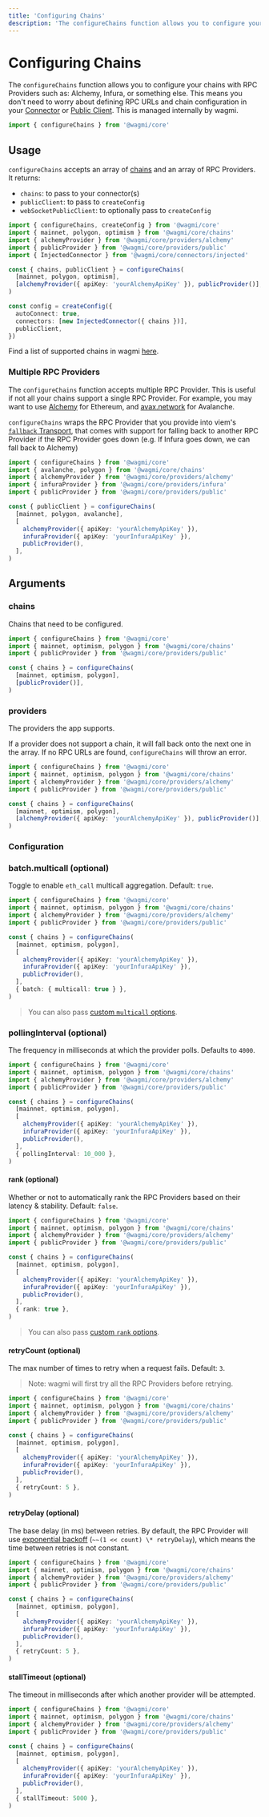 ```yaml
---
title: 'Configuring Chains'
description: 'The configureChains function allows you to configure your chains with RPC Providers such as: Alchemy, Infura, or something else.'
---
```



# Configuring Chains

The `configureChains` function allows you to configure your chains with RPC Providers such as: Alchemy, Infura, or something else. This means you don't need to worry about defining RPC URLs and chain configuration in your [Connector](/react/connectors/injected#chains-optional) or [Public Client](/core/config#publicclient-optional). This is managed internally by wagmi.

```ts
import { configureChains } from '@wagmi/core'
```

## Usage

`configureChains` accepts an array of [chains](/core/chains) and an array of RPC Providers. It returns:

- `chains`: to pass to your connector(s)
- `publicClient`: to pass to `createConfig`
- `webSocketPublicClient`: to optionally pass to `createConfig`

```ts
import { configureChains, createConfig } from '@wagmi/core'
import { mainnet, polygon, optimism } from '@wagmi/core/chains'
import { alchemyProvider } from '@wagmi/core/providers/alchemy'
import { publicProvider } from '@wagmi/core/providers/public'
import { InjectedConnector } from '@wagmi/core/connectors/injected'

const { chains, publicClient } = configureChains(
  [mainnet, polygon, optimism],
  [alchemyProvider({ apiKey: 'yourAlchemyApiKey' }), publicProvider()],
)

const config = createConfig({
  autoConnect: true,
  connectors: [new InjectedConnector({ chains })],
  publicClient,
})
```

Find a list of supported chains in wagmi [here](/core/chains).

### Multiple RPC Providers

The `configureChains` function accepts multiple RPC Provider. This is useful if not all your chains support a single RPC Provider. For example, you may want to use [Alchemy](https://alchemy.com) for Ethereum, and [avax.network](https://avax.network) for Avalanche.

`configureChains` wraps the RPC Provider that you provide into viem's [`fallback` Transport](https://viem.sh/docs/clients/transports/fallback.html), that comes with support for falling back to another RPC Provider if the RPC Provider goes down (e.g. If Infura goes down, we can fall back to Alchemy)

```ts
import { configureChains } from '@wagmi/core'
import { avalanche, polygon } from '@wagmi/core/chains'
import { alchemyProvider } from '@wagmi/core/providers/alchemy'
import { infuraProvider } from '@wagmi/core/providers/infura'
import { publicProvider } from '@wagmi/core/providers/public'

const { publicClient } = configureChains(
  [mainnet, polygon, avalanche],
  [
    alchemyProvider({ apiKey: 'yourAlchemyApiKey' }),
    infuraProvider({ apiKey: 'yourInfuraApiKey' }),
    publicProvider(),
  ],
)
```

## Arguments

### chains

Chains that need to be configured.

```ts {6}
import { configureChains } from '@wagmi/core'
import { mainnet, optimism, polygon } from '@wagmi/core/chains'
import { publicProvider } from '@wagmi/core/providers/public'

const { chains } = configureChains(
  [mainnet, optimism, polygon],
  [publicProvider()],
)
```

### providers

The providers the app supports.

If a provider does not support a chain, it will fall back onto the next one in the array. If no RPC URLs are found, `configureChains` will throw an error.

```ts {8}
import { configureChains } from '@wagmi/core'
import { mainnet, optimism, polygon } from '@wagmi/core/chains'
import { alchemyProvider } from '@wagmi/core/providers/alchemy'
import { publicProvider } from '@wagmi/core/providers/public'

const { chains } = configureChains(
  [mainnet, optimism, polygon],
  [alchemyProvider({ apiKey: 'yourAlchemyApiKey' }), publicProvider()],
)
```

### Configuration

### batch.multicall (optional)

Toggle to enable `eth_call` multicall aggregation. Default: `true`.

```ts {13}
import { configureChains } from '@wagmi/core'
import { mainnet, optimism, polygon } from '@wagmi/core/chains'
import { alchemyProvider } from '@wagmi/core/providers/alchemy'
import { publicProvider } from '@wagmi/core/providers/public'

const { chains } = configureChains(
  [mainnet, optimism, polygon],
  [
    alchemyProvider({ apiKey: 'yourAlchemyApiKey' }),
    infuraProvider({ apiKey: 'yourInfuraApiKey' }),
    publicProvider(),
  ],
  { batch: { multicall: true } },
)
```

> You can also pass [custom `multicall` options](https://viem.sh/docs/clients/public.html#batch-multicall-batchsize-optional).

### pollingInterval (optional)

The frequency in milliseconds at which the provider polls. Defaults to `4000`.

```ts {13}
import { configureChains } from '@wagmi/core'
import { mainnet, optimism, polygon } from '@wagmi/core/chains'
import { alchemyProvider } from '@wagmi/core/providers/alchemy'
import { publicProvider } from '@wagmi/core/providers/public'

const { chains } = configureChains(
  [mainnet, optimism, polygon],
  [
    alchemyProvider({ apiKey: 'yourAlchemyApiKey' }),
    infuraProvider({ apiKey: 'yourInfuraApiKey' }),
    publicProvider(),
  ],
  { pollingInterval: 10_000 },
)
```

#### rank (optional)

Whether or not to automatically rank the RPC Providers based on their latency & stability. Default: `false`.

```ts {13}
import { configureChains } from '@wagmi/core'
import { mainnet, optimism, polygon } from '@wagmi/core/chains'
import { alchemyProvider } from '@wagmi/core/providers/alchemy'
import { publicProvider } from '@wagmi/core/providers/public'

const { chains } = configureChains(
  [mainnet, optimism, polygon],
  [
    alchemyProvider({ apiKey: 'yourAlchemyApiKey' }),
    infuraProvider({ apiKey: 'yourInfuraApiKey' }),
    publicProvider(),
  ],
  { rank: true },
)
```

> You can also pass [custom `rank` options](https://viem.sh/docs/clients/transports/fallback.html#rank-interval-optional).

#### retryCount (optional)

The max number of times to retry when a request fails. Default: `3`.

> Note: wagmi will first try all the RPC Providers before retrying.

```ts {13}
import { configureChains } from '@wagmi/core'
import { mainnet, optimism, polygon } from '@wagmi/core/chains'
import { alchemyProvider } from '@wagmi/core/providers/alchemy'
import { publicProvider } from '@wagmi/core/providers/public'

const { chains } = configureChains(
  [mainnet, optimism, polygon],
  [
    alchemyProvider({ apiKey: 'yourAlchemyApiKey' }),
    infuraProvider({ apiKey: 'yourInfuraApiKey' }),
    publicProvider(),
  ],
  { retryCount: 5 },
)
```

#### retryDelay (optional)

The base delay (in ms) between retries. By default, the RPC Provider will use [exponential backoff](https://en.wikipedia.org/wiki/Exponential_backoff) (`~~(1 << count) \* retryDelay`), which means the time between retries is not constant.

```ts {13}
import { configureChains } from '@wagmi/core'
import { mainnet, optimism, polygon } from '@wagmi/core/chains'
import { alchemyProvider } from '@wagmi/core/providers/alchemy'
import { publicProvider } from '@wagmi/core/providers/public'

const { chains } = configureChains(
  [mainnet, optimism, polygon],
  [
    alchemyProvider({ apiKey: 'yourAlchemyApiKey' }),
    infuraProvider({ apiKey: 'yourInfuraApiKey' }),
    publicProvider(),
  ],
  { retryCount: 5 },
)
```

#### stallTimeout (optional)

The timeout in milliseconds after which another provider will be attempted.

```ts {13}
import { configureChains } from '@wagmi/core'
import { mainnet, optimism, polygon } from '@wagmi/core/chains'
import { alchemyProvider } from '@wagmi/core/providers/alchemy'
import { publicProvider } from '@wagmi/core/providers/public'

const { chains } = configureChains(
  [mainnet, optimism, polygon],
  [
    alchemyProvider({ apiKey: 'yourAlchemyApiKey' }),
    infuraProvider({ apiKey: 'yourInfuraApiKey' }),
    publicProvider(),
  ],
  { stallTimeout: 5000 },
)
```
